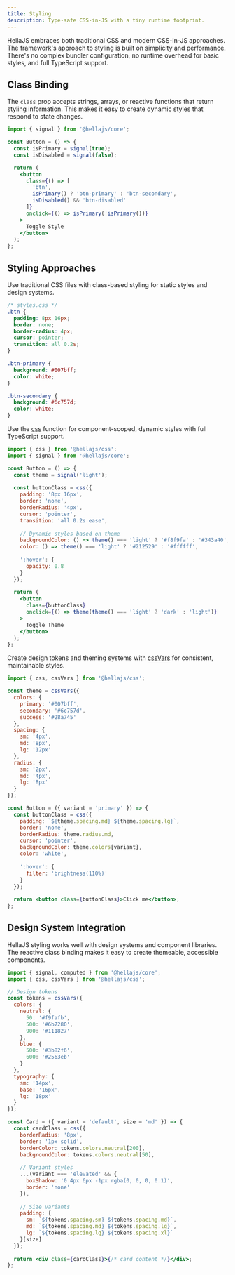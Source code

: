 ```yaml
---
title: Styling
description: Type-safe CSS-in-JS with a tiny runtime footprint.
---
```



HellaJS embraces both traditional CSS and modern CSS-in-JS approaches. The framework's approach to styling is built on simplicity and performance. There's no complex bundler configuration, no runtime overhead for basic styles, and full TypeScript support.

## Class Binding

The `class` prop accepts strings, arrays, or reactive functions that return styling information. This makes it easy to create dynamic styles that respond to state changes.

```jsx
import { signal } from '@hellajs/core';

const Button = () => {
  const isPrimary = signal(true);
  const isDisabled = signal(false);

  return (
    <button 
      class={() => [
        'btn', 
        isPrimary() ? 'btn-primary' : 'btn-secondary',
        isDisabled() && 'btn-disabled'
      ]}
      onclick={() => isPrimary(!isPrimary())}
    >
      Toggle Style
    </button>
  );
};
```

## Styling Approaches

<Tabs>
<TabItem label="External CSS">

Use traditional CSS files with class-based styling for static styles and design systems.

```css
/* styles.css */
.btn {
  padding: 8px 16px;
  border: none;
  border-radius: 4px;
  cursor: pointer;
  transition: all 0.2s;
}

.btn-primary {
  background: #007bff;
  color: white;
}

.btn-secondary {
  background: #6c757d;
  color: white;
}
```

</TabItem>
<TabItem label="CSS-in-JS">

Use the [css](/packages/css/css) function for component-scoped, dynamic styles with full TypeScript support.

```jsx
import { css } from '@hellajs/css';
import { signal } from '@hellajs/core';

const Button = () => {
  const theme = signal('light');
  
  const buttonClass = css({
    padding: '8px 16px',
    border: 'none',
    borderRadius: '4px',
    cursor: 'pointer',
    transition: 'all 0.2s ease',
    
    // Dynamic styles based on theme
    backgroundColor: () => theme() === 'light' ? '#f8f9fa' : '#343a40',
    color: () => theme() === 'light' ? '#212529' : '#ffffff',
    
    ':hover': {
      opacity: 0.8
    }
  });
  
  return (
    <button 
      class={buttonClass}
      onclick={() => theme(theme() === 'light' ? 'dark' : 'light')}
    >
      Toggle Theme
    </button>
  );
};
```

</TabItem>
<TabItem label="CSS Variables">

Create design tokens and theming systems with [cssVars](/packages/css/css) for consistent, maintainable styles.

```jsx
import { css, cssVars } from '@hellajs/css';

const theme = cssVars({
  colors: {
    primary: '#007bff',
    secondary: '#6c757d',
    success: '#28a745'
  },
  spacing: {
    sm: '4px',
    md: '8px',
    lg: '12px'
  },
  radius: {
    sm: '2px',
    md: '4px',
    lg: '8px'
  }
});

const Button = ({ variant = 'primary' }) => {
  const buttonClass = css({
    padding: `${theme.spacing.md} ${theme.spacing.lg}`,
    border: 'none',
    borderRadius: theme.radius.md,
    cursor: 'pointer',
    backgroundColor: theme.colors[variant],
    color: 'white',
    
    ':hover': {
      filter: 'brightness(110%)'
    }
  });
  
  return <button class={buttonClass}>Click me</button>;
};
```

</TabItem>
</Tabs>

## Design System Integration

HellaJS styling works well with design systems and component libraries. The reactive class binding makes it easy to create themeable, accessible components.

```jsx
import { signal, computed } from '@hellajs/core';
import { css, cssVars } from '@hellajs/css';

// Design tokens
const tokens = cssVars({
  colors: {
    neutral: {
      50: '#f9fafb',
      500: '#6b7280',
      900: '#111827'
    },
    blue: {
      500: '#3b82f6',
      600: '#2563eb'
    }
  },
  typography: {
    sm: '14px',
    base: '16px',
    lg: '18px'
  }
});

const Card = ({ variant = 'default', size = 'md' }) => {
  const cardClass = css({
    borderRadius: '8px',
    border: '1px solid',
    borderColor: tokens.colors.neutral[200],
    backgroundColor: tokens.colors.neutral[50],
    
    // Variant styles
    ...(variant === 'elevated' && {
      boxShadow: '0 4px 6px -1px rgba(0, 0, 0, 0.1)',
      border: 'none'
    }),
    
    // Size variants
    padding: {
      sm: `${tokens.spacing.sm} ${tokens.spacing.md}`,
      md: `${tokens.spacing.md} ${tokens.spacing.lg}`,
      lg: `${tokens.spacing.lg} ${tokens.spacing.xl}`
    }[size]
  });
  
  return <div class={cardClass}>{/* card content */}</div>;
};
```